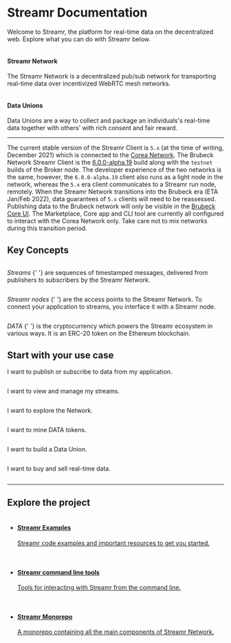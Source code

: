 
# Streamr Documentation
Welcome to Streamr, the platform for real-time data on the decentralized web. Explore what you can do with Streamr below.

<Panels>
    <Link to={docsLinks.streamrNetwork}>
        <ImageWrap>
            <img alt="" src={Ne} srcSet={`${Ne2x} 2x`} />
        </ImageWrap>
        <div>
            <h4>
                Streamr Network
            </h4>
            <p>
                The Streamr Network is a decentralized pub/sub network for transporting
                real-time data over incentivized WebRTC mesh&nbsp;networks.
            </p>
        </div>
    </Link>
    <Link to={docsLinks.dataUnions}>
        <ImageWrap>
            <img alt="" src={Du} srcSet={`${Du2x} 2x`} />
        </ImageWrap>
        <div>
            <h4>
                Data Unions
            </h4>
            <p>
                Data Unions are a way to collect and package an individuals&apos;s real-time
                data together with others&apos; with rich consent and fair&nbsp;reward.
            </p>
        </div>
    </Link>
</Panels>

<hr />

<Warning>

The current stable version of the Streamr Client is `5.x` (at the time of writing, December 2021) which is connected to the [Corea Network](https://streamr.network/roadmap). The Brubeck Network Streamr Client is the [6.0.0-alpha.19](https://www.npmjs.com/package/streamr-client/v/6.0.0-alpha.19) build along with the `testnet` builds of the Broker node. The developer experience of the two networks is the same, however, the `6.0.0-alpha.19` client also runs as a light node in the network, whereas the `5.x` era client communicates to a Streamr run node, remotely. When the Streamr Network transitions into the Brubeck era (ETA Jan/Feb 2022), data guarantees of `5.x` clients will need to be reassessed. Publishing data to the Brubeck network will only be visible in the [Brubeck Core UI](https://brubeck.streamr.network). The Marketplace, Core app and CLI tool are currently all configured to interact with the Corea Network only. Take care not to mix networks during this transition period.

</Warning>

## Key Concepts
<Concept>
    <Link to={docsLinks.streams}>
        <ConceptImageWrap>
            <img src={iconStreams} alt="" />
        </ConceptImageWrap>
        <p>
            <em>Streams</em>
            {' '}
            are sequences of timestamped messages, delivered from publishers to subscribers by the
            Streamr&nbsp;Network.
        </p>
    </Link>
</Concept>
<Concept>
    <Link to={docsLinks.introToStreamrNetwork}>
        <ConceptImageWrap>
            <img src={iconNodes} alt="" />
        </ConceptImageWrap>
        <p>
            <em>Streamr nodes</em>
            {' '}
            are the access points to the Streamr Network. To connect your application to streams,
            you interface it with a Streamr&nbsp;node.
        </p>
    </Link>
</Concept>
<Concept>
    <Link to={docsLinks.dataToken}>
        <ConceptImageWrap>
            <img src={iconDATA} alt="" />
        </ConceptImageWrap>
        <p>
            <em>DATA</em>
            {' '}
            is the cryptocurrency which powers the Streamr ecosystem in various ways. It is an
            ERC-20 token on the Ethereum&nbsp;blockchain.
        </p>
    </Link>
</Concept>

## Start with your use case
<UseCase>
    <Link to={docsLinks.publishAndSubscribe}>
        <p>
            I want to publish or subscribe to data from my&nbsp;application.
        </p>
        <img alt="" src={next} />
    </Link>
</UseCase>
<UseCase>
    <Link to={docsLinks.managingYourStreams}>
        <p>
            I want to view and manage my&nbsp;streams.
        </p>
        <img alt="" src={next} />
    </Link>
</UseCase>
<UseCase>
    <Link to={docsLinks.networkExplorer}>
        <p>
            I want to explore the&nbsp;Network.
        </p>
        <img alt="" src={next} />
    </Link>
</UseCase>
<UseCase>
    <Link to={docsLinks.mining}>
        <p>
            I want to mine DATA&nbsp;tokens.
        </p>
        <img alt="" src={next} />
    </Link>
</UseCase>
<UseCase>
    <Link to={docsLinks.dataUnions}>
        <p>
            I want to build a Data&nbsp;Union.
        </p>
        <img alt="" src={next} />
    </Link>
</UseCase>
<UseCase>
    <Link to={docsLinks.marketplace}>
        <p>
            I want to buy and sell real-time&nbsp;data.
        </p>
        <img alt="" src={next} />
    </Link>
</UseCase>

<hr />

## Explore the project
<Explore>
    <ExploreImageWrap>
        <img alt="" src={devStack} srcSet={`${devStack2x} 2x`} />
    </ExploreImageWrap>
    <ul>
        <li>
            <a href="https://github.com/streamr-dev/examples" rel="noopener noreferrer" target="_blank">
                <div>
                    <h4>
                        Streamr Examples
                    </h4>
                    <p>
                        Streamr code examples and important resources to get you started.
                    </p>
                </div>
                <ExternalLinkWrap>
                    <img src={externalLink} alt="" />
                </ExternalLinkWrap>
            </a>
        </li>
        <li>
            <a href="https://github.com/streamr-dev/network-monorepo/tree/main/packages/cli-tools" rel="noopener noreferrer" target="_blank">
                <div>
                    <h4>
                        Streamr command line tools
                    </h4>
                    <p>
                        Tools for interacting with Streamr from the command line.
                    </p>
                </div>
                <ExternalLinkWrap>
                    <img src={externalLink} alt="" />
                </ExternalLinkWrap>
            </a>
        </li>
        <li>
            <a href="https://github.com/streamr-dev/network-monorepo" rel="noopener noreferrer" target="_blank">
                <div>
                    <h4>
                        Streamr Monorepo
                    </h4>
                    <p>
                        A monorepo containing all the main components of Streamr Network.
                    </p>
                </div>
                <ExternalLinkWrap>
                    <img src={externalLink} alt="" />
                </ExternalLinkWrap>
            </a>
        </li>
    </ul>
</Explore>
